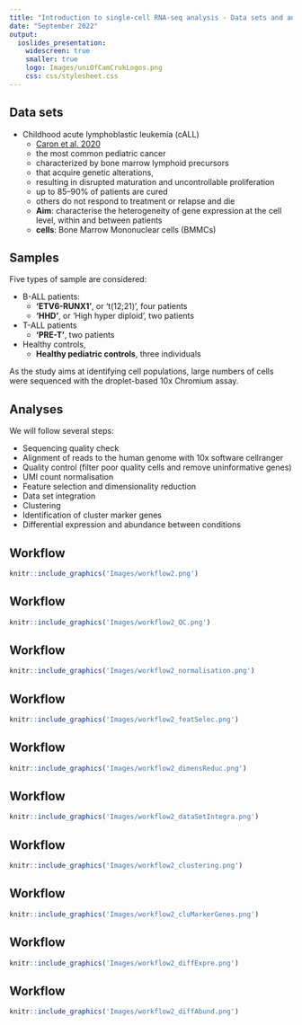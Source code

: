 ```yaml
---
title: "Introduction to single-cell RNA-seq analysis - Data sets and analyses"
date: "September 2022"
output:
  ioslides_presentation:
    widescreen: true
    smaller: true
    logo: Images/uniOfCamCrukLogos.png
    css: css/stylesheet.css
---
```

    
## Data sets

* Childhood acute lymphoblastic leukemia (cALL)
  * [Caron et al. 2020](https://www.nature.com/articles/s41598-020-64929-x)
  * the most common pediatric cancer
  * characterized by bone marrow lymphoid precursors
  * that acquire genetic alterations,
  * resulting in disrupted maturation and uncontrollable proliferation 
  * up to 85–90% of patients are cured
  * others do not respond to treatment or relapse and die
  * **Aim**: characterise the heterogeneity of gene expression at the cell level, within and between patients
  * **cells**: Bone Marrow Mononuclear cells (BMMCs)

## Samples

Five types of sample are considered:

* B-ALL patients:
  * **'ETV6-RUNX1'**, or 't(12;21)', four patients 
  * **'HHD'**, or 'High hyper diploid', two patients
* T-ALL patients
  * **'PRE-T'**, two patients
* Healthy controls,
  * **Healthy pediatric controls**, three individuals

As the study aims at identifying cell populations, large numbers of cells were sequenced with the droplet-based 10x Chromium assay.

## Analyses

We will follow several steps:

* Sequencing quality check
* Alignment of reads to the human genome with 10x software cellranger
* Quality control (filter poor quality cells and remove uninformative genes)
* UMI count normalisation
* Feature selection and dimensionality reduction
* Data set integration
* Clustering
* Identification of cluster marker genes
* Differential expression and abundance between conditions

## Workflow

```r
knitr::include_graphics('Images/workflow2.png')
```

## Workflow

```r
knitr::include_graphics('Images/workflow2_QC.png')
```

## Workflow

```r
knitr::include_graphics('Images/workflow2_normalisation.png')
```

## Workflow

```r
knitr::include_graphics('Images/workflow2_featSelec.png')
```

## Workflow

```r
knitr::include_graphics('Images/workflow2_dimensReduc.png')
```

## Workflow

```r
knitr::include_graphics('Images/workflow2_dataSetIntegra.png')
```

## Workflow

```r
knitr::include_graphics('Images/workflow2_clustering.png')
```

## Workflow

```r
knitr::include_graphics('Images/workflow2_cluMarkerGenes.png')
```

## Workflow

```r
knitr::include_graphics('Images/workflow2_diffExpre.png')
```

## Workflow

```r
knitr::include_graphics('Images/workflow2_diffAbund.png')
```




